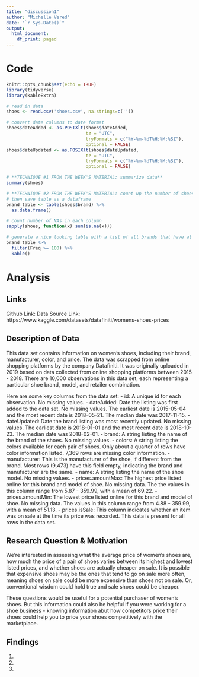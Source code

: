 ```yaml
---
title: "discussion1"
author: "Michelle Vered"
date: "`r Sys.Date()`"
output:
  html_document:
    df_print: paged
---
```


# Code

```r
knitr::opts_chunk$set(echo = TRUE)
library(tidyverse)
library(kableExtra)
```

```r

# read in data
shoes <- read.csv('shoes.csv', na.strings=c(''))

# convert date columns to date format
shoes$dateAdded <- as.POSIXlt(shoes$dateAdded, 
                              tz = "UTC", 
                              tryFormats = c("%Y-%m-%dT%H:%M:%SZ"), 
                              optional = FALSE)
shoes$dateUpdated <- as.POSIXlt(shoes$dateUpdated, 
                              tz = "UTC", 
                              tryFormats = c("%Y-%m-%dT%H:%M:%SZ"), 
                              optional = FALSE)

# **TECHNIQUE #1 FROM THE WEEK'S MATERIAL: summarize data**
summary(shoes)

# **TECHNIQUE #2 FROM THE WEEK'S MATERIAL: count up the number of shoes per brand**
# then save table as a dataframe
brand_table <- table(shoes$brand) %>%
  as.data.frame()

# count number of NAs in each column
sapply(shoes, function(x) sum(is.na(x)))
```

```r
# generate a nice looking table with a list of all brands that have at least 100 pairs of shoes in the data set
brand_table %>%
  filter(Freq >= 100) %>%
  kable()

```


# Analysis

## Links

Github Link: 
Data Source Link: https://www.kaggle.com/datasets/datafiniti/womens-shoes-prices

## Description of Data

This data set contains information on women's shoes, including their brand, manufacturer, color, and price. The data was scrapped from online shopping platforms by the company Datafiniti. It was originally uploaded in 2019 based on data collected from online shopping platforms between 2015 - 2018. There are 10,000 observations in this data set, each representing a particular shoe brand, model, and retailer combination. 

Here are some key columns from the data set:
- id: A unique id for each observation. No missing values.
- dateAdded: Date the listing was first added to the data set. No missing values. The earliest date is 2015-05-04 and the most recent date is 2018-05-21. The median date was 2017-11-15.
- dateUpdated: Date the brand listing was most recently updated. No missing values. The earliest date is 2018-01-01 and the most recent date is 2018-10-23. The median date was 2018-02-01.
- brand: A string listing the name of the brand of the shoes. No missing values.
- colors: A string listing the colors available for each pair of shoes. Only about a quarter of rows have color information listed. 7,369 rows are missing color information.
- manufacturer: This is the manufacturer of the shoe, if different from the brand. Most rows (9,473) have this field empty, indicating the brand and manufacturer are the same. 
- name: A string listing the name of the shoe model. No missing values.
- prices.amountMax: The highest price listed online for this brand and model of shoe. No missing data. The the values in this column range from 5.87 - 359.99, with a mean of 69.22. 
- prices.amountMin: The lowest price listed online for this brand and model of shoe. No missing data. The values in this column range from 4.88 - 359.99, with a mean of 51.13. 
- prices.isSale: This column indicates whether an item was on sale at the time its price was recorded. This data is present for all rows in the data set. 


## Research Question & Motivation

We're interested in assessing what the average price of women's shoes are, how much the price of a pair of shoes varies between its highest and lowest listed prices, and whether shoes are actually cheaper on sale. It is possible that expensive shoes may be the ones that tend to go on sale more often, meaning shoes on sale could be more expensive than shoes not on sale. Or, conventional wisdom could hold true and sale shoes could be cheaper.

These questions would be useful for a potential purchaser of women's shoes. But this information could also be helpful if you were working for a shoe business - knowing information abut how competitors price their shoes could help you to price your shoes competitively with the marketplace.


## Findings

1. 
2.
3.



